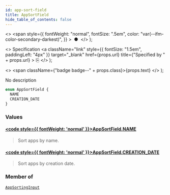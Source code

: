 ```yaml
---
id: app-sort-field
title: AppSortField
hide_table_of_contents: false
---
```


  <>
    <span
      style={{
        fontWeight: "normal",
        fontSize: ".5em",
        color: "var(--ifm-color-secondary-darkest)",
      }}
    >
      &nbsp;●&nbsp;
    </span>
  </>
);

  <>
    Specification
    <a
      className="link"
      style={{ fontSize: "1.5em", paddingLeft: "4px" }}
      target="\_blank"
      href={props.url}
      title={"Specified by " + props.url}
    >
      ⎘
    </a>
  </>
);

  <>
    <span className={"badge badge--" + props.class}>{props.text}</span>
  </>
);

No description

```graphql
enum AppSortField {
  NAME
  CREATION_DATE
}
```

### Values

#### [<code style={{ fontWeight: 'normal' }}>AppSortField.<b>NAME</b></code>](#)

> Sort apps by name.

#### [<code style={{ fontWeight: 'normal' }}>AppSortField.<b>CREATION_DATE</b></code>](#)

> Sort apps by creation date.

### Member of

[`AppSortingInput`](../../api-reference/inputs/app-sorting-input) <Badge class="secondary" text="input"/>
